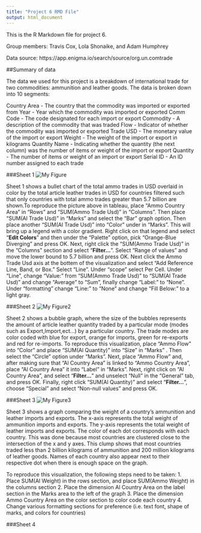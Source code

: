 ```yaml
---
title: "Project 6 RMD File"
output: html_document
---
```


This is the R Markdown file for project 6.

Group members: Travis Cox, Lola Shonaike, and Adam Humphrey

Data source: https://app.enigma.io/search/source/org.un.comtrade

##Summary of data

The data we used for this project is a breakdown of international trade for two commodities: ammunition and leather goods. The data is broken down into 10 segments: 

Country Area - The country that the commodity was imported or exported from
Year - Year which the commodity was imported or exported
Comm Code - The code designated for each import or export
Commodity - A description of the commodity that was traded
Flow - Indicator of whether the commodity was imported or exported
Trade USD - The monetary value of the import or export
Weight - The weight of the import or export in kilograms
Quantity Name - Indicating whether the quantity (the next column) was the number of items or weight of the import or export
Quantity - The number of items or weight of an import or export
Serial ID - An ID number assigned to each trade

###Sheet 1
![My Figure](./sheet1.png)

Sheet 1 shows a bullet chart of the total ammo trades in USD overlaid in color by the total article leather trades in USD for countries filtered such that only countries with total ammo trades greater than 5.7 billion are shown.To reproduce the picture above in tableau, place "Ammo Country Area" in "Rows" and "SUM(Ammo Trade Usd)" in "Columns". Then place "SUM(Al Trade Usd)" in "Marks" and select the "Bar" graph option. Then place another "SUM(Al Trade Usd)" into "Color" under in "Marks". This will bring up a legend with a color gradient. Right click on that legend and select "**Edit Colors**" and then under the "Palette" option, pick "Orange-Blue Diverging" and press OK. Next, right click the "SUM(Ammo Trade Usd)" in the "Columns" section and select "**Filter...**". Select "Range of values" and move the lower bound to 5.7 billion and press OK. Next click the Ammo Trade Usd axis at the bottem of the visualization and select "Add Reference Line, Band, or Box." Select "Line". Under "scope" select Per Cell. Under "Line", change "Value:" from "SUM(Ammo Trade Usd)" to "SUM(Al Trade Usd)" and change "Average" to "Sum", finally change "Label:" to "None". Under "formatting" change "Line:" to "None" and change "Fill Below:" to a light gray.

###Sheet 2
![My Figure2](./sheet2.png)

Sheet 2 shows a bubble graph, where the size of the bubbles represents the amount of article leather quantity traded by a particular mode (modes such as Export,Import,ect...) by a particular country. The trade modes are color coded with blue for export, orange for imports, green for re-exports and red for re-imports. To reproduce this visualization, place "Ammo Flow" into "Color" and place "SUM(Al Quantity)" into "Size" in "Marks" . Then select the "Circle" option under "Marks". Next, place "Ammo Flow" and, after making sure that "Al Country Area" is linked to "Ammo Country Area", place "Al Country Area" it into "Label" in "Marks". Next, right click on "Al Country Area", and select "**Filter...**" and unselect "Null" in the "General" tab, and press OK. Finally, right click "SUM(Al Quantity)" and select "**Filter...**", choose "Special" and select "Non-null values" and press OK.

###Sheet 3
![My Figure3](./sheet3.png)

Sheet 3 shows a graph comparing the weight of a country's ammunition and leather imports and exports. The x-axis represents the total weight of ammunition imports and exports. The y-axis represents the total weight of leather imports and exports. The color of each dot corresponds with each country. This was done because most countries are clustered close to the intersection of the x and y axes. This clump shows that most countries traded less than 2 billion kilograms of ammunition and 200 million kilograms of leather goods. Names of each country also appear next to their respective dot when there is enough space on the graph.

To reproduce this visualization, the following steps need to be taken:
1. Place SUM(Al Weight) in the rows section, and place SUM(Ammo Weight) in the columns section
2. Place the dimension Al Country Area on the label section in the Marks area to the left of the graph
3. Place the dimension Ammo Country Area on the color section to color code each country
4. Change various formatting sections for preference (i.e. text font, shape of marks, and colors for countries)


###Sheet 4